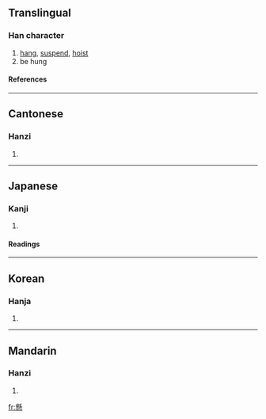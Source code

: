 {{see|悬}}

==Translingual==
===Han character===
{{Han char|rn=61|rad=心|as=16|sn=20|four=2233<sub>9</sub>|canj=月火心 (BFP)}}
# [[hang]], [[suspend]], [[hoist]]
# be hung
====References====
{{Han ref|kx=0408.240|dkj=11462|dj=0749.220|hdz=42368.050|uh=61F8|ud=25080|bh=C461|bd=50273}}
----
==Cantonese==
===Hanzi===
{{yue-hanzi|jyut=|y=yun4}}
# {{defn|Cantonese}}
----
==Japanese==
===Kanji===
{{ja-kanji|grade=c|rs=心16}}
# {{defn|Japanese}} 
====Readings====
{{ja-readings|on=[[けん]] (ken), [[け]] (ke)|kun=[[かける]] (kakeru), [[かかる]] (kakaru)}}
----
==Korean==
===Hanja===
{{ko-hanja|hangeul=현|eumhun=매달 현|rv=hyeon|mr=hyŏn|y=hyen}}
# {{defn|Korean}}
----
==Mandarin==
===Hanzi===
{{cmn-hanzi|sim=悬|pin=[[xuán]] (xuan2)|wg=hsüan<sup>2</sup>}}
# {{defn|Mandarin}}

[[fr:懸]]